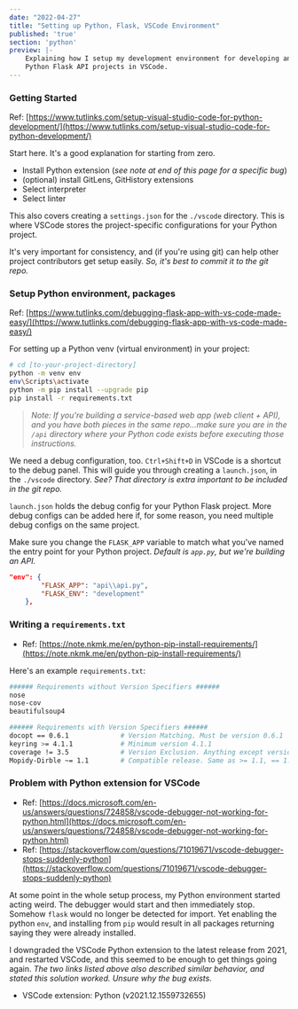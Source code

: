 ```yaml
---
date: "2022-04-27"
title: "Setting up Python, Flask, VSCode Environment"
published: 'true'
section: 'python'
preview: |-
    Explaining how I setup my development environment for developing and debugging
    Python Flask API projects in VSCode.
---
```


### Getting Started

Ref: [https://www.tutlinks.com/setup-visual-studio-code-for-python-development/](https://www.tutlinks.com/setup-visual-studio-code-for-python-development/)

Start here. It's a good explanation for starting from zero.

- Install Python extension (_see note at end of this page for a specific bug_)
- (optional) install GitLens, GitHistory extensions
- Select interpreter
- Select linter

This also covers creating a `settings.json` for the `./vscode` directory. This is where
VSCode stores the project-specific configurations for your Python project.

It's very important for consistency, and (if you're using git) can help other project 
contributors get setup easily. _So, it's best to commit it to the git repo._


### Setup Python environment, packages

Ref: [https://www.tutlinks.com/debugging-flask-app-with-vs-code-made-easy/](https://www.tutlinks.com/debugging-flask-app-with-vs-code-made-easy/)

For setting up a Python venv (virtual environment) in your project:

```bash
# cd [to-your-project-directory]
python -m venv env
env\Scripts\activate
python -m pip install --upgrade pip
pip install -r requirements.txt
```

> _Note: If you're building a service-based web app (web client + API), and you have both
pieces in the same repo...make sure you are in the `/api` directory where your Python code 
exists before executing those instructions._

We need a debug configuration, too. `Ctrl+Shift+D` in VSCode is a shortcut to the debug 
panel. This will guide you through creating a `launch.json`, in the `./vscode` directory.
_See? That directory is extra important to be included in the git repo._

`launch.json` holds the debug config for your Python Flask project. More debug configs can
be added here if, for some reason, you need multiple debug configs on the same project.

Make sure you change the `FLASK_APP` variable to match what you've named the entry point 
for your Python project. _Default is `app.py`, but we're building an API._

```json
"env": {
        "FLASK_APP": "api\\api.py",
        "FLASK_ENV": "development"
    },
```


### Writing a `requirements.txt`

- Ref: [https://note.nkmk.me/en/python-pip-install-requirements/](https://note.nkmk.me/en/python-pip-install-requirements/)

Here's an example `requirements.txt`:

```bash
###### Requirements without Version Specifiers ######
nose
nose-cov
beautifulsoup4

###### Requirements with Version Specifiers ######
docopt == 0.6.1             # Version Matching. Must be version 0.6.1
keyring >= 4.1.1            # Minimum version 4.1.1
coverage != 3.5             # Version Exclusion. Anything except version 3.5
Mopidy-Dirble ~= 1.1        # Compatible release. Same as >= 1.1, == 1.*
```


### Problem with Python extension for VSCode

- Ref: [https://docs.microsoft.com/en-us/answers/questions/724858/vscode-debugger-not-working-for-python.html](https://docs.microsoft.com/en-us/answers/questions/724858/vscode-debugger-not-working-for-python.html)
- Ref: [https://stackoverflow.com/questions/71019671/vscode-debugger-stops-suddenly-python](https://stackoverflow.com/questions/71019671/vscode-debugger-stops-suddenly-python)

At some point in the whole setup process, my Python environment started acting weird. The 
debugger would start and then immediately stop. Somehow `flask` would no longer be detected
for import. Yet enabling the python `env`, and installing from `pip` would result in all
packages returning saying they were already installed.

I downgraded the VSCode Python extension to the latest release from 2021, and restarted 
VSCode, and this seemed to be enough to get things going again. _The two links listed above
also described similar behavior, and stated this solution worked. Unsure why the bug exists._

- VSCode extension: Python (v2021.12.1559732655)